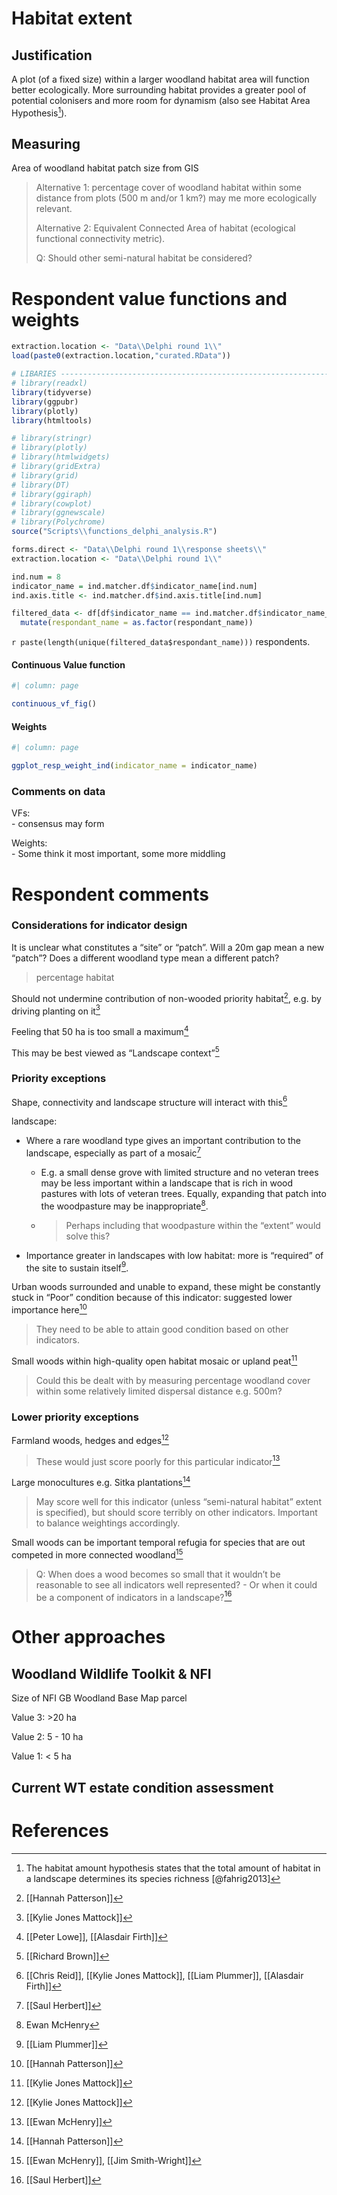 # Habitat extent

## Justification

A plot (of a fixed size) within a larger woodland habitat area will function better ecologically. More surrounding habitat provides a greater pool of potential colonisers and more room for dynamism (also see Habitat Area Hypothesis[^12_extent-1]).

[^12_extent-1]: The habitat amount hypothesis states that the total amount of habitat in a landscape determines its species richness [@fahrig2013]

## Measuring

Area of woodland habitat patch size from GIS

> Alternative 1: percentage cover of woodland habitat within some distance from plots (500 m and/or 1 km?) may me more ecologically relevant.
>
> Alternative 2: Equivalent Connected Area of habitat (ecological functional connectivity metric).
>
> Q: Should other semi-natural habitat be considered?

# Respondent value functions and weights

```r
extraction.location <- "Data\\Delphi round 1\\"
load(paste0(extraction.location,"curated.RData"))
```

```r

# LIBARIES ---------------------------------------------------------------
# library(readxl)
library(tidyverse)
library(ggpubr)
library(plotly)
library(htmltools)

# library(stringr)
# library(plotly)
# library(htmlwidgets)
# library(gridExtra)
# library(grid)
# library(DT)
# library(ggiraph)
# library(cowplot)
# library(ggnewscale)
# library(Polychrome)
source("Scripts\\functions_delphi_analysis.R")

forms.direct <- "Data\\Delphi round 1\\response sheets\\"
extraction.location <- "Data\\Delphi round 1\\"

```

```r

ind.num = 8
indicator_name = ind.matcher.df$indicator_name[ind.num]
ind.axis.title <- ind.matcher.df$ind.axis.title[ind.num]

filtered_data <- df[df$indicator_name == ind.matcher.df$indicator_name_for_extraction[ind.num], ] %>% 
  mutate(respondant_name = as.factor(respondant_name))

```

`r paste(length(unique(filtered_data$respondant_name)))` respondents.

::: panel-tabset
#### Continuous Value function

```r
#| column: page

continuous_vf_fig()

```

#### Weights

```r
#| column: page

ggplot_resp_weight_ind(indicator_name = indicator_name)

```
:::

### Comments on data

VFs:\
- consensus may form

Weights:\
- Some think it most important, some more middling

# Respondent comments

### Considerations for indicator design

It is unclear what constitutes a "site" or "patch". Will a 20m gap mean a new "patch"? Does a different woodland type mean a different patch?

> percentage habitat

Should not undermine contribution of non-wooded priority habitat[^12_extent-2], e.g. by driving planting on it[^12_extent-3]

[^12_extent-2]: \[\[Hannah Patterson\]\]

[^12_extent-3]: \[\[Kylie Jones Mattock\]\]

Feeling that 50 ha is too small a maximum[^12_extent-4]

[^12_extent-4]: \[\[Peter Lowe\]\], \[\[Alasdair Firth\]\]

This may be best viewed as "Landscape context"[^12_extent-5]

[^12_extent-5]: \[\[Richard Brown\]\]

### Priority exceptions

Shape, connectivity and landscape structure will interact with this[^12_extent-6]

[^12_extent-6]: \[\[Chris Reid\]\], \[\[Kylie Jones Mattock\]\], \[\[Liam Plummer\]\], \[\[Alasdair Firth\]\]

landscape:

-   Where a rare woodland type gives an important contribution to the landscape, especially as part of a mosaic[^12_extent-7]
    -   E.g. a small dense grove with limited structure and no veteran trees may be less important within a landscape that is rich in wood pastures with lots of veteran trees. Equally, expanding that patch into the woodpasture may be inappropriate[^12_extent-8].

    -   <div>

        > Perhaps including that woodpasture within the "extent" would solve this?

        </div>
-   Importance greater in landscapes with low habitat: more is "required" of the site to sustain itself[^12_extent-9].

[^12_extent-7]: \[\[Saul Herbert\]\]

[^12_extent-8]: Ewan McHenry

[^12_extent-9]: \[\[Liam Plummer\]\]

Urban woods surrounded and unable to expand, these might be constantly stuck in "Poor" condition because of this indicator: suggested lower importance here[^12_extent-10]

[^12_extent-10]: \[\[Hannah Patterson\]\]

> They need to be able to attain good condition based on other indicators.

Small woods within high-quality open habitat mosaic or upland peat[^12_extent-11]

[^12_extent-11]: \[\[Kylie Jones Mattock\]\]

> Could this be dealt with by measuring percentage woodland cover within some relatively limited dispersal distance e.g. 500m?

### Lower priority exceptions

Farmland woods, hedges and edges[^12_extent-12]

[^12_extent-12]: \[\[Kylie Jones Mattock\]\]

> These would just score poorly for this particular indicator[^12_extent-13]

[^12_extent-13]: \[\[Ewan McHenry\]\]

Large monocultures e.g. Sitka plantations[^12_extent-14]

[^12_extent-14]: \[\[Hannah Patterson\]\]

> May score well for this indicator (unless "semi-natural habitat" extent is specified), but should score terribly on other indicators. Important to balance weightings accordingly.

Small woods can be important temporal refugia for species that are out competed in more connected woodland[^12_extent-15]

[^12_extent-15]: \[\[Ewan McHenry\]\], \[\[Jim Smith-Wright\]\]

> Q: When does a wood becomes so small that it wouldn't be reasonable to see all indicators well represented? - Or when it could be a component of indicators in a landscape?[^12_extent-16]

[^12_extent-16]: \[\[Saul Herbert\]\]

# Other approaches

## Woodland Wildlife Toolkit & NFI

Size of NFI GB Woodland Base Map parcel

Value 3: \>20 ha

Value 2: 5 - 10 ha

Value 1: \< 5 ha

## Current WT estate condition assessment

# References
